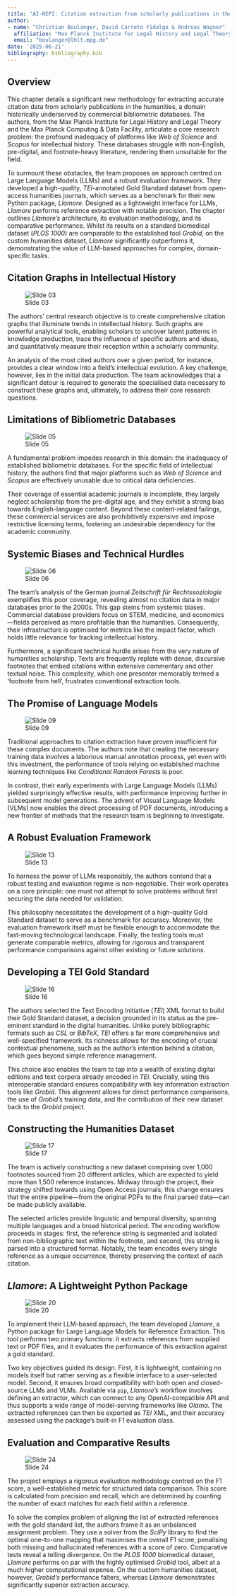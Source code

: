 ```yaml
---
title: "AI-NEPI: Citation extraction from scholarly publications in the humanities"
author:
- name: "Christian Boulanger, David Carreto Fidalgo & Andreas Wagner"
  affiliation: "Max Planck Institute for Legal History and Legal Theory"
  email: "boulanger@lhlt.mpg.de"
date: '2025-06-21'
bibliography: bibliography.bib
---
```

## Overview {.unnumbered}

This chapter details a significant new methodology for extracting accurate citation data from scholarly publications in the humanities, a domain historically underserved by commercial bibliometric databases. The authors, from the Max Planck Institute for Legal History and Legal Theory and the Max Planck Computing & Data Facility, articulate a core research problem: the profound inadequacy of platforms like *Web of Science* and *Scopus* for intellectual history. These databases struggle with non-English, pre-digital, and footnote-heavy literature, rendering them unsuitable for the field.

To surmount these obstacles, the team proposes an approach centred on Large Language Models (LLMs) and a robust evaluation framework. They developed a high-quality, *TEI*-annotated Gold Standard dataset from open-access humanities journals, which serves as a benchmark for their new Python package, *Llamore*. Designed as a lightweight interface for LLMs, *Llamore* performs reference extraction with notable precision. The chapter outlines *Llamore's* architecture, its evaluation methodology, and its comparative performance. Whilst its results on a standard biomedical dataset (*PLOS 1000*) are comparable to the established tool *Grobid*, on the custom humanities dataset, *Llamore* significantly outperforms it, demonstrating the value of LLM-based approaches for complex, domain-specific tasks.

## Citation Graphs in Intellectual History

![Slide 03](images/ai-nepi_010_slide_03.png)

The authors' central research objective is to create comprehensive citation graphs that illuminate trends in intellectual history. Such graphs are powerful analytical tools, enabling scholars to uncover latent patterns in knowledge production, trace the influence of specific authors and ideas, and quantitatively measure their reception within a scholarly community.

An analysis of the most cited authors over a given period, for instance, provides a clear window into a field's intellectual evolution. A key challenge, however, lies in the initial data production. The team acknowledges that a significant detour is required to generate the specialised data necessary to construct these graphs and, ultimately, to address their core research questions.

## Limitations of Bibliometric Databases

![Slide 05](images/ai-nepi_010_slide_05.png)

A fundamental problem impedes research in this domain: the inadequacy of established bibliometric databases. For the specific field of intellectual history, the authors find that major platforms such as *Web of Science* and *Scopus* are effectively unusable due to critical data deficiencies.

Their coverage of essential academic journals is incomplete, they largely neglect scholarship from the pre-digital age, and they exhibit a strong bias towards English-language content. Beyond these content-related failings, these commercial services are also prohibitively expensive and impose restrictive licensing terms, fostering an undesirable dependency for the academic community.

## Systemic Biases and Technical Hurdles

![Slide 06](images/ai-nepi_010_slide_06.png)

The team's analysis of the German journal *Zeitschrift für Rechtssoziologie* exemplifies this poor coverage, revealing almost no citation data in major databases prior to the 2000s. This gap stems from systemic biases. Commercial database providers focus on STEM, medicine, and economics—fields perceived as more profitable than the humanities. Consequently, their infrastructure is optimised for metrics like the impact factor, which holds little relevance for tracking intellectual history.

Furthermore, a significant technical hurdle arises from the very nature of humanities scholarship. Texts are frequently replete with dense, discursive footnotes that embed citations within extensive commentary and other textual noise. This complexity, which one presenter memorably termed a 'footnote from hell', frustrates conventional extraction tools.

## The Promise of Language Models

![Slide 09](images/ai-nepi_010_slide_09.png)

Traditional approaches to citation extraction have proven insufficient for these complex documents. The authors note that creating the necessary training data involves a laborious manual annotation process, yet even with this investment, the performance of tools relying on established machine learning techniques like *Conditional Random Forests* is poor.

In contrast, their early experiments with Large Language Models (LLMs) yielded surprisingly effective results, with performance improving further in subsequent model generations. The advent of Visual Language Models (VLMs) now enables the direct processing of PDF documents, introducing a new frontier of methods that the research team is beginning to investigate.

## A Robust Evaluation Framework

![Slide 13](images/ai-nepi_010_slide_13.png)

To harness the power of LLMs responsibly, the authors contend that a robust testing and evaluation regime is non-negotiable. Their work operates on a core principle: one must not attempt to solve problems without first securing the data needed for validation.

This philosophy necessitates the development of a high-quality Gold Standard dataset to serve as a benchmark for accuracy. Moreover, the evaluation framework itself must be flexible enough to accommodate the fast-moving technological landscape. Finally, the testing tools must generate comparable metrics, allowing for rigorous and transparent performance comparisons against other existing or future solutions.

## Developing a TEI Gold Standard

![Slide 16](images/ai-nepi_010_slide_16.png)

The authors selected the Text Encoding Initiative (*TEI*) XML format to build their Gold Standard dataset, a decision grounded in its status as the pre-eminent standard in the digital humanities. Unlike purely bibliographic formats such as *CSL* or *BibTeX*, *TEI* offers a far more comprehensive and well-specified framework. Its richness allows for the encoding of crucial contextual phenomena, such as the author's intention behind a citation, which goes beyond simple reference management.

This choice also enables the team to tap into a wealth of existing digital editions and text corpora already encoded in *TEI*. Crucially, using this interoperable standard ensures compatibility with key information extraction tools like *Grobid*. This alignment allows for direct performance comparisons, the use of *Grobid's* training data, and the contribution of their new dataset back to the *Grobid* project.

## Constructing the Humanities Dataset

![Slide 17](images/ai-nepi_010_slide_17.png)

The team is actively constructing a new dataset comprising over 1,000 footnotes sourced from 20 different articles, which are expected to yield more than 1,500 reference instances. Midway through the project, their strategy shifted towards using Open Access journals; this change ensures that the entire pipeline—from the original PDFs to the final parsed data—can be made publicly available.

The selected articles provide linguistic and temporal diversity, spanning multiple languages and a broad historical period. The encoding workflow proceeds in stages: first, the reference string is segmented and isolated from non-bibliographic text within the footnote, and second, this string is parsed into a structured format. Notably, the team encodes every single reference as a unique occurrence, thereby preserving the context of each citation.

## *Llamore*: A Lightweight Python Package

![Slide 20](images/ai-nepi_010_slide_20.png)

To implement their LLM-based approach, the team developed *Llamore*, a Python package for Large Language Models for Reference Extraction. This tool performs two primary functions: it extracts references from supplied text or PDF files, and it evaluates the performance of this extraction against a gold standard.

Two key objectives guided its design. First, it is lightweight, containing no models itself but rather serving as a flexible interface to a user-selected model. Second, it ensures broad compatibility with both open and closed-source LLMs and VLMs. Available via `pip`, *Llamore's* workflow involves defining an extractor, which can connect to any OpenAI-compatible API and thus supports a wide range of model-serving frameworks like *Olama*. The extracted references can then be exported as *TEI* XML, and their accuracy assessed using the package's built-in F1 evaluation class.

## Evaluation and Comparative Results

![Slide 24](images/ai-nepi_010_slide_24.png)

The project employs a rigorous evaluation methodology centred on the F1 score, a well-established metric for structured data comparison. This score is calculated from precision and recall, which are determined by counting the number of exact matches for each field within a reference.

To solve the complex problem of aligning the list of extracted references with the gold standard list, the authors frame it as an unbalanced assignment problem. They use a solver from the *SciPy* library to find the optimal one-to-one mapping that maximises the overall F1 score, penalising both missing and hallucinated references with a score of zero. Comparative tests reveal a telling divergence. On the *PLOS 1000* biomedical dataset, *Llamore* performs on par with the highly optimised *Grobid* tool, albeit at a much higher computational expense. On the custom humanities dataset, however, *Grobid's* performance falters, whereas *Llamore* demonstrates significantly superior extraction accuracy.